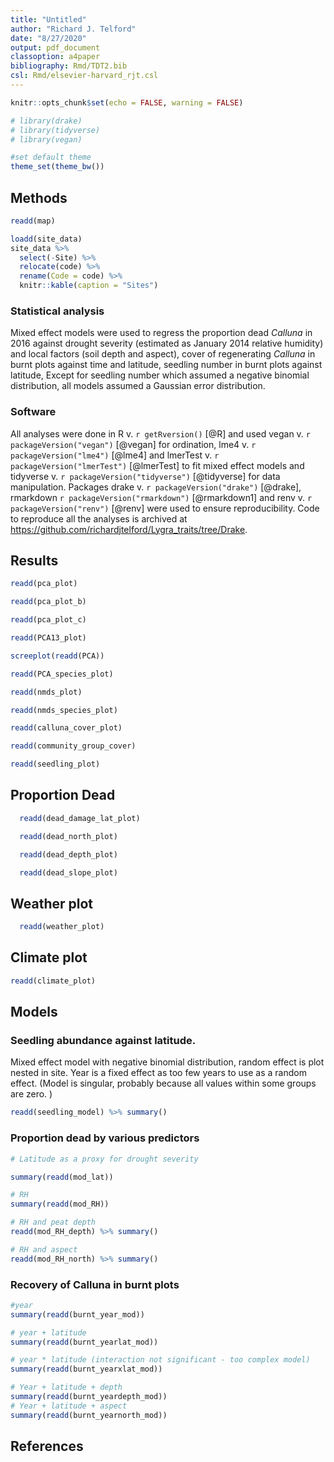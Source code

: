 ```yaml
---
title: "Untitled"
author: "Richard J. Telford"
date: "8/27/2020"
output: pdf_document
classoption: a4paper
bibliography: Rmd/TDT2.bib
csl: Rmd/elsevier-harvard_rjt.csl
---
```


```r
knitr::opts_chunk$set(echo = FALSE, warning = FALSE)

# library(drake)
# library(tidyverse)
# library(vegan)

#set default theme
theme_set(theme_bw())
```

## Methods

```r
readd(map)
```

```r
loadd(site_data)
site_data %>% 
  select(-Site) %>% 
  relocate(code) %>% 
  rename(Code = code) %>% 
  knitr::kable(caption = "Sites")

```

### Statistical analysis

Mixed effect models were used to regress the proportion dead _Calluna_ in 2016 against drought severity (estimated as January 2014 relative humidity) and local factors (soil depth and aspect),
cover of regenerating _Calluna_ in burnt plots against time and latitude,
seedling number in burnt plots against latitude,
Except for seedling number which assumed a negative binomial distribution, all models assumed a Gaussian error distribution.


### Software

All analyses were done in R v. `r getRversion()` [@R] and used
vegan v. `r packageVersion("vegan")` [@vegan] for ordination,
lme4 v. `r packageVersion("lme4")` [@lme4] and lmerTest v. `r packageVersion("lmerTest")` [@lmerTest] to fit mixed effect models
and tidyverse v. `r packageVersion("tidyverse")` [@tidyverse] for data manipulation.
Packages drake v. `r packageVersion("drake")` [@drake], 
rmarkdown `r packageVersion("rmarkdown")` [@rmarkdown1] and
renv v. `r packageVersion("renv")` [@renv] were used to ensure reproducibility.
Code to reproduce all the analyses is archived at [https://github.com/richardjtelford/Lygra_traits/tree/Drake](https://github.com/richardjtelford/Lygra_traits/tree/Drake).

## Results

```r
readd(pca_plot)
```

```r
readd(pca_plot_b)
```
```r
readd(pca_plot_c)
```



```r
readd(PCA13_plot)
```


```r
screeplot(readd(PCA))
```

```r
readd(PCA_species_plot)
```


```r
readd(nmds_plot)
```

```r
readd(nmds_species_plot)
```

```r
readd(calluna_cover_plot)
```

```r
readd(community_group_cover)
```

```r
readd(seedling_plot)
```

## Proportion Dead

```r
  readd(dead_damage_lat_plot)
```


```r
  readd(dead_north_plot)
```


```r
  readd(dead_depth_plot)
```


```r
  readd(dead_slope_plot)
```



## Weather plot

```r
  readd(weather_plot)
```

## Climate plot

```r
readd(climate_plot)
```

## Models

### Seedling abundance against latitude. 

Mixed effect model with negative binomial distribution, random effect is plot nested in site.
Year is a fixed effect as too few years to use as a random effect. 
(Model is singular, probably because all values within some groups are zero. )

```r
readd(seedling_model) %>% summary()
```

### Proportion dead by various predictors

```r
# Latitude as a proxy for drought severity

summary(readd(mod_lat))

# RH
summary(readd(mod_RH))

# RH and peat depth
readd(mod_RH_depth) %>% summary()

# RH and aspect
readd(mod_RH_north) %>% summary()


```

### Recovery of Calluna in burnt plots

```r
#year
summary(readd(burnt_year_mod))

# year + latitude
summary(readd(burnt_yearlat_mod))

# year * latitude (interaction not significant - too complex model)
summary(readd(burnt_yearxlat_mod))

# Year + latitude + depth
summary(readd(burnt_yeardepth_mod))
# Year + latitude + aspect
summary(readd(burnt_yearnorth_mod))

```


## References
